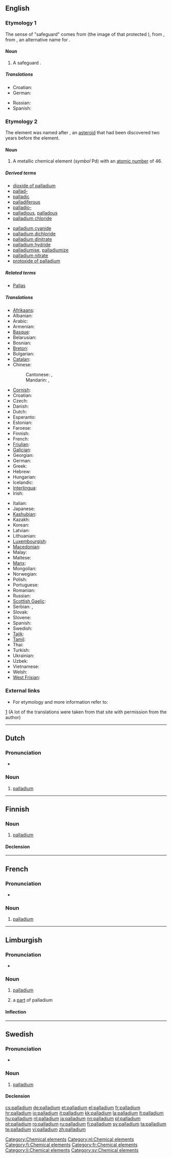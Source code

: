 {{wikipedia}}
{{also|Palladium}}
==English==

===Etymology 1===
The sense of "safeguard" comes from {{etyl|la}} {{term|Palladium|lang=la}} (the image of {{term|Pallas}} that protected {{term|Troy}}), from {{etyl|grc}} {{term|Παλλάδιον|lang=grc}}, from {{term|Παλλάς|lang=grc}}, an alternative name for {{term|Athena}}.

====Noun====
{{en-noun|pl=palladia}}

# A safeguard {{qualifier|from a statue of Athena that was believed to safeguard the ancient city of Troy}}.

=====Translations=====
{{trans-top|a safeguard}}
* Croatian: {{t+|hr|paladij|m}}
* German: {{t+|de|Schutz|m}}
{{trans-mid}}
* Russian: {{t|ru|палладиум|m|tr=palládium}}
* Spanish: {{t-|es|paladión|f}}
{{trans-bottom}}

===Etymology 2===
The element was named after {{term|w:Pallas|Pallas}}, an [[asteroid]] that had been discovered two years before the element.
{{elements|Pd|rhodium|Rh|silver|Ag}}

====Noun====
{{en-noun|-}}

# A metallic chemical element (''symbol'' Pd) with an [[atomic number]] of 46.

=====Derived terms=====
{{der-top}}
* [[dioxide of palladium]]
* [[pallad-]]
* [[palladic]]
* [[palladiferous]]
* [[palladio-]]
* [[palladious]], [[palladous]]
* [[palladium chloride]]
{{der-mid}}
* [[palladium cyanide]]
* [[palladium dichloride]]
* [[palladium dinitrate]]
* [[palladium hydride]]
* [[palladiumise]], [[palladiumize]]
* [[palladium nitrate]]
* [[protoxide of palladium]]
{{der-bottom}}

=====Related terms=====
* [[Pallas]]

=====Translations=====
{{trans-top|chemical element}}
* [[Afrikaans]]: {{t-|af|palladium|xs=Afrikaans}}
* Albanian: {{t|sq|palad|xs=Albanian}}
* Arabic: {{t-|ar|بلاديوم|m|tr=baládyum}}
* Armenian: {{t-|hy|պալադիում|tr=paladium}}
* [[Basque]]: {{t|eu|paladioa|xs=Basque}}
* Belarusian: {{t|be|паладый|m|tr=paládyj|xs=Belarusian}}
* Bosnian: {{t-|bs|paladij}}
* [[Breton]]: {{t|br|palladiom|xs=Breton}}
* Bulgarian: {{t|bg|паладий|m|tr=paládij}}
* [[Catalan]]: {{t|ca|palladi}}
* Chinese:
*: Cantonese: {{tø|yue|鈀|sc=Hani|xs=Cantonese}}, {{tø|yue|钯|tr=bǎ|sc=Hani|xs=Cantonese}}
*: Mandarin: {{t-|cmn|鈀|sc=Hani}}, {{t-|cmn|钯|tr=bǎ|sc=Hani}}
* [[Cornish]]: {{t|kw|paladyum|xs=Cornish}}
* Croatian: {{t+|hr|paladij|m}}
* Czech: {{t+|cs|palladium}}
* Danish: {{t-|da|palladium}}
* Dutch: {{t+|nl|palladium|n}}
* Esperanto: {{t-|eo|paladio|xs=Esperanto}}
* Estonian: {{t-|et|pallaadium}}
* Faroese: {{t-|fo|palladium|xs=Faroese}}
* Finnish: {{t+|fi|palladium}}
* French: {{t+|fr|palladium|m}}
* [[Friulian]]: {{tø|fur|paladi|xs=Friulian}}
* [[Galician]]: {{t+|gl|paladio|xs=Galician}}
* Georgian: {{t|ka|პალადიუმი|tr=paladiumi|sc=Geor|xs=Georgian}}
* German: {{t+|de|Palladium|n}}
* Greek: {{t+|el|παλλάδιο|n|tr=palládio}}
* Hebrew: {{t+|he|פלדיום|tr=paládyum}}
* Hungarian: {{t+|hu|palládium}}
* Icelandic: {{t+|is|palladín}}
* [[Interlingua]]: {{t-|ia|palladium|xs=Interlingua}}
* Irish: {{t|ga|pallaidiam|xs=Irish}}
{{trans-mid}}
* Italian: {{t+|it|palladio|m}}
* Japanese: {{t+|ja|パラジウム|tr=parajiumu}}
* [[Kashubian]]: {{t|csb|pallôd|xs=Kashubian}}
* Kazakh: {{t-|kk|палладий|tr=palladiy|sc=Cyrl|xs=Kazakh}}
* Korean: {{t+|ko|팔라듐|tr=palladyum|sc=Hang}}
* Latvian: {{t|lv|pallādijs|xs=Latvian}}
* Lithuanian: {{t+|lt|paladis|xs=Lithuanian}}
* [[Luxembourgish]]: {{t-|lb|Palladium|xs=Luxembourgish}}
* [[Macedonian]]: {{t|mk|паладиум|m|tr=paládium}}
* Malay: {{t|ms|paladium|xs=Malay}}
* Maltese: {{t-|mt|palladju|xs=Maltese}}
* [[Manx]]: {{t|gv|pallaadjum|xs=Manx}}
* Mongolian: {{t|mn|паллади|tr=palladi|sc=Cyrl|xs=Mongolian}}
* Norwegian: {{t-|no|palladium}}
* Polish: {{t+|pl|pallad|m}}
* Portuguese: {{t+|pt|paládio|m}}
* Romanian: {{t+|ro|paladiu|n}}
* Russian: {{t+|ru|палладий|m|tr=palládij}}
* [[Scottish Gaelic]]: {{t|gd|pallaidiam|xs=Scottish Gaelic}}
* Serbian: {{t|sr|паладиjум|m|sc=Cyrl}}, {{t|sr|paladijum|m}}
* Slovak: {{t|sk|paládium}}
* Slovene: {{t+|sl|paladij}}
* Spanish: {{t+|es|paladio|m}}
* Swedish: {{t+|sv|palladium|n}}
* [[Tajik]]: {{t|tg|palladi'|xs=Tajik}}
* [[Tamil]]: {{ta|வெண்ணிரும்பு|tr=veNNirumbu}}
* Thai: {{t|th|แพลเลเดียม|tr=phaellēdiam}}
* Turkish: {{t+|tr|palladyum}}
* Ukrainian: {{t|uk|паладiй|m|tr=paládij|xs=Ukrainian}}
* Uzbek: {{t-|uz|палладий|tr=palladiy|sc=Cyrl|xs=Uzbek}}
* Vietnamese: {{t|vi|palađi|xs=Vietnamese}}
* Welsh: {{t|cy|paladiwm|xs=Welsh}}
* [[West Frisian]]: {{t-|fy|palladium|xs=West Frisian}}
{{trans-bottom}}

===External links===
* For etymology and more information refer to:
[http://elements.vanderkrogt.net/elem/pd.html]
(A lot of the translations were taken from that site with permission from the author)

[[Category:Chemical elements]]
----

==Dutch==
{{wikipedia|lang=nl}}

===Pronunciation===
* {{audio|Nl-palladium.ogg|Audio}}

===Noun===
{{infl|nl|noun|g=n}}

#  [[palladium#English|palladium]]

[[Category:nl:Chemical elements]]
----

==Finnish==
{{wikipedia|lang=fi}}

===Noun===
{{infl|fi|noun}}

#  [[#English|palladium]]

====Declension====
{{fi-decl-tuoli|palladium|||a|i|nopl=1}}

[[Category:fi:Chemical elements]]
----
==French==
{{wikipedia|lang=fr}}

===Pronunciation===
* {{IPA|lang=fr|/pa.la.djɔm/}}

===Noun===
{{fr-noun-unc|m}}

# [[#English|palladium]]

[[Category:fr:Chemical elements]]
----

==Limburgish==

===Pronunciation===
* {{IPA|[pəˈlaː˨ɖɔ˧m]|lang=li}}

===Noun===
{{infl|li|noun|g=n}}

# {{uncountable|lang=li}} [[#English|palladium]]
# a [[part]] of palladium

====Inflection====
{{li-noun-um|palladium}}

[[Category:li:Chemical elements]]
----

==Swedish==
{{wikipedia|lang=sv}}

===Pronunciation===
* {{IPA|/paˈlɑːdɪɵm/|lang=sv}}

===Noun===
{{sv-noun|g=n}}

# [[#English|palladium]]

====Declension====
{{sv-noun-unc-irreg-n|2=palladiumet}}

[[Category:sv:Chemical elements]]

[[cs:palladium]]
[[de:palladium]]
[[et:palladium]]
[[el:palladium]]
[[fr:palladium]]
[[hr:palladium]]
[[io:palladium]]
[[it:palladium]]
[[kk:palladium]]
[[la:palladium]]
[[lt:palladium]]
[[hu:palladium]]
[[nl:palladium]]
[[ja:palladium]]
[[nn:palladium]]
[[pl:palladium]]
[[pt:palladium]]
[[ro:palladium]]
[[ru:palladium]]
[[fi:palladium]]
[[sv:palladium]]
[[ta:palladium]]
[[te:palladium]]
[[vi:palladium]]
[[zh:palladium]]